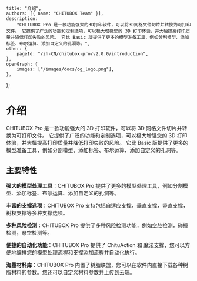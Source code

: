 	title: "介绍",
	authors: [{ name: "CHITUBOX Team" }],
	description:
		"CHITUBOX Pro 是一款功能强大的3D打印软件，可以将3D网格文件切片并转换为可打印文件。 它提供了广泛的功能和定制选项，可以极大增强您的 3D 打印体验，并大幅提高打印质量并降低打印失败的风险。 它比 Basic 版提供了更多的模型准备工具，例如分割模型、添加标签、布尔运算、添加自定义的孔洞等。",
	other: {
		pageId: "/zh-CN/chitubox-pro/v2.0.0/introduction",
	},
	openGraph: {
		images: ["/images/docs/og_logo.png"],
	},
};

# 介绍

CHITUBOX Pro 是一款功能强大的 3D 打印软件，可以将 3D 网格文件切片并转换为可打印文件。 它提供了广泛的功能和定制选项，可以极大增强您的 3D 打印体验，并大幅提高打印质量并降低打印失败的风险。 它比 Basic 版提供了更多的模型准备工具，例如分割模型、添加标签、布尔运算、添加自定义的孔洞等。

## 主要特性

**强大的模型处理工具**：CHITUBOX Pro 提供了更多的模型处理工具，例如分割模型、添加标签、布尔运算、添加自定义的孔洞等。

**丰富的支撑选项**：CHITUBOX Pro 支持包括自适应支撑，垂直支撑，竖直支撑，树杈支撑等多种支撑选项。

**多种风险检测**：CHITUBOX Pro 提供了多种<Link href="/zh-CN/chitubox-pro/latest/risk-detection">风险检测</Link>功能，例如空腔检测，碰撞检测，悬空检测等。

**便捷的自动化功能**：CHITUBOX Pro 提供了 <Link href="/zh-CN/chitubox-pro/latest/chitu-action">ChituAction</Link> 和 <Link href="/zh-CN/chitubox-pro/latest/support/magic-support">魔法支撑</Link>，您可以方便地编排您的模型处理流程和支撑添加流程并自动化执行。

**海量材料库**：CHITUBOX Pro 内置了树脂联盟，您可以在软件内直接下载各种树脂材料的参数。您还可以自定义材料参数并上传到云端。
